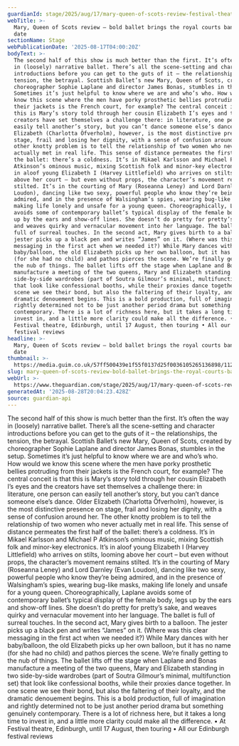 ```yaml
---
guardianId: stage/2025/aug/17/mary-queen-of-scots-review-festival-theatre-edinburgh
webTitle: >-
  Mary, Queen of Scots review – bold ballet brings the royal courts bang up to
  date
sectionName: Stage
webPublicationDate: '2025-08-17T04:00:20Z'
bodyText: >-
  The second half of this show is much better than the first. It’s often the way
  in (loosely) narrative ballet. There’s all the scene-setting and character
  introductions before you can get to the guts of it – the relationships, the
  tension, the betrayal. Scottish Ballet’s new Mary, Queen of Scots, created by
  choreographer Sophie Laplane and director James Bonas, stumbles in the setup.
  Sometimes it’s just helpful to know where we are and who’s who. How would we
  know this scene where the men have porky prosthetic bellies protruding from
  their jackets is the French court, for example? The central conceit is that
  this is Mary’s story told through her cousin Elizabeth I’s eyes and the
  creators have set themselves a challenge there: in literature, one person can
  easily tell another’s story, but you can’t dance someone else’s dance. Older
  Elizabeth (Charlotta Öfverholm), however, is the most distinctive presence on
  stage, frail and losing her dignity, with a sense of confusion around her. The
  other knotty problem is to tell the relationship of two women who never
  actually met in real life. This sense of distance permeates the first half of
  the ballet: there’s a coldness. It’s in Mikael Karlsson and Michael P
  Atkinson’s ominous music, mixing Scottish folk and minor-key electronics. It’s
  in aloof young Elizabeth I (Harvey Littlefield) who arrives on stilts, looming
  above her court – but even without props, the character’s movement remains
  stilted. It’s in the courting of Mary (Roseanna Leney) and Lord Darnley (Evan
  Loudon), dancing like two sexy, powerful people who know they’re being
  admired, and in the presence of Walsingham’s spies, wearing bug-like masks,
  making life lonely and unsafe for a young queen. Choreographically, Laplane
  avoids some of contemporary ballet’s typical display of the female body, legs
  up by the ears and show-off lines. She doesn’t do pretty for pretty’s sake,
  and weaves quirky and vernacular movement into her language. The ballet is
  full of surreal touches. In the second act, Mary gives birth to a balloon. The
  jester picks up a black pen and writes “James” on it. (Where was this clear
  messaging in the first act when we needed it?) While Mary dances with her
  baby/balloon, the old Elizabeth picks up her own balloon, but it has no name
  (for she had no child) and pathos pierces the scene. We’re finally getting to
  the nub of things. The ballet lifts off the stage when Laplane and Bonas
  manufacture a meeting of the two queens, Mary and Elizabeth standing in two
  side-by-side wardrobes (part of Soutra Gilmour’s minimal, multifunction set)
  that look like confessional booths, while their proxies dance together. In one
  scene we see their bond, but also the faltering of their loyalty, and the
  dramatic denouement begins. This is a bold production, full of imagination and
  rightly determined not to be just another period drama but something genuinely
  contemporary. There is a lot of richness here, but it takes a long time to
  invest in, and a little more clarity could make all the difference. • At
  Festival theatre, Edinburgh, until 17 August, then touring • All our Edinburgh
  festival reviews
headline: >-
  Mary, Queen of Scots review – bold ballet brings the royal courts bang up to
  date
thumbnail: >-
  https://media.guim.co.uk/57ff500439e1f55f0137d25f0036105265136898/1125_907_3612_2889/500.jpg
slug: mary-queen-of-scots-review-bold-ballet-brings-the-royal-courts-bang-up-to-date
webUrl: >-
  https://www.theguardian.com/stage/2025/aug/17/mary-queen-of-scots-review-festival-theatre-edinburgh
generatedAt: '2025-08-28T20:04:23.428Z'
source: guardian-api
---
```

The second half of this show is much better than the first. It’s often the way in (loosely) narrative ballet. There’s all the scene-setting and character introductions before you can get to the guts of it – the relationships, the tension, the betrayal. Scottish Ballet’s new Mary, Queen of Scots, created by choreographer Sophie Laplane and director James Bonas, stumbles in the setup. Sometimes it’s just helpful to know where we are and who’s who. How would we know this scene where the men have porky prosthetic bellies protruding from their jackets is the French court, for example? The central conceit is that this is Mary’s story told through her cousin Elizabeth I’s eyes and the creators have set themselves a challenge there: in literature, one person can easily tell another’s story, but you can’t dance someone else’s dance. Older Elizabeth (Charlotta Öfverholm), however, is the most distinctive presence on stage, frail and losing her dignity, with a sense of confusion around her. The other knotty problem is to tell the relationship of two women who never actually met in real life. This sense of distance permeates the first half of the ballet: there’s a coldness. It’s in Mikael Karlsson and Michael P Atkinson’s ominous music, mixing Scottish folk and minor-key electronics. It’s in aloof young Elizabeth I (Harvey Littlefield) who arrives on stilts, looming above her court – but even without props, the character’s movement remains stilted. It’s in the courting of Mary (Roseanna Leney) and Lord Darnley (Evan Loudon), dancing like two sexy, powerful people who know they’re being admired, and in the presence of Walsingham’s spies, wearing bug-like masks, making life lonely and unsafe for a young queen. Choreographically, Laplane avoids some of contemporary ballet’s typical display of the female body, legs up by the ears and show-off lines. She doesn’t do pretty for pretty’s sake, and weaves quirky and vernacular movement into her language. The ballet is full of surreal touches. In the second act, Mary gives birth to a balloon. The jester picks up a black pen and writes “James” on it. (Where was this clear messaging in the first act when we needed it?) While Mary dances with her baby/balloon, the old Elizabeth picks up her own balloon, but it has no name (for she had no child) and pathos pierces the scene. We’re finally getting to the nub of things. The ballet lifts off the stage when Laplane and Bonas manufacture a meeting of the two queens, Mary and Elizabeth standing in two side-by-side wardrobes (part of Soutra Gilmour’s minimal, multifunction set) that look like confessional booths, while their proxies dance together. In one scene we see their bond, but also the faltering of their loyalty, and the dramatic denouement begins. This is a bold production, full of imagination and rightly determined not to be just another period drama but something genuinely contemporary. There is a lot of richness here, but it takes a long time to invest in, and a little more clarity could make all the difference. • At Festival theatre, Edinburgh, until 17 August, then touring • All our Edinburgh festival reviews
